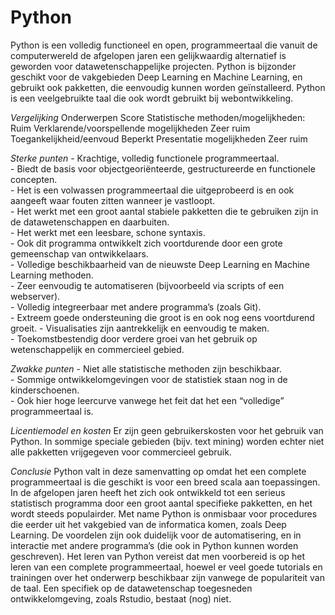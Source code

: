 # Python
Python is een volledig functioneel en open, programmeertaal die vanuit de computerwereld de afgelopen jaren een gelijkwaardig alternatief is geworden voor datawetenschappelijke projecten. Python is bijzonder geschikt voor de vakgebieden Deep Learning en Machine Learning, en gebruikt ook pakketten, die eenvoudig kunnen worden geïnstalleerd. Python is een veelgebruikte taal die ook wordt gebruikt bij webontwikkeling.

*Vergelijking* 
Onderwerpen						Score
Statistische methoden/mogelijkheden:			Ruim
Verklarende/voorspellende mogelijkheden			Zeer ruim
Toegankelijkheid/eenvoud				Beperkt
Presentatie mogelijkheden				Zeer ruim

*Sterke punten*
-	Krachtige, volledig functionele programmeertaal.   
-	Biedt de basis voor objectgeoriënteerde, gestructureerde en functionele concepten.   
-	Het is een volwassen programmeertaal die uitgeprobeerd is en ook aangeeft waar fouten zitten wanneer je vastloopt.      
-	Het werkt met een groot aantal stabiele pakketten die te gebruiken zijn in de datawetenschappen en daarbuiten.      
-	Het werkt met een leesbare, schone syntaxis.      
-	Ook dit programma ontwikkelt zich voortdurende door een grote gemeenschap van ontwikkelaars.   
-	Volledige beschikbaarheid van de nieuwste Deep Learning en Machine Learning methoden.   
-	Zeer eenvoudig te automatiseren (bijvoorbeeld via scripts of een webserver).   
-	Volledig integreerbaar met andere programma’s (zoals Git).   
-	Extreem goede ondersteuning die groot is en ook nog eens voortdurend groeit.
-	Visualisaties zijn aantrekkelijk en eenvoudig te maken.   
-	Toekomstbestendig door verdere groei van het gebruik op wetenschappelijk en commercieel gebied.   

*Zwakke punten*
-	Niet alle statistische methoden zijn beschikbaar.   
-	Sommige ontwikkelomgevingen voor de statistiek staan nog in de kinderschoenen.   
-	Ook hier hoge leercurve vanwege het feit dat het een "volledige" programmeertaal is.   

*Licentiemodel en kosten*
Er zijn geen gebruikerskosten voor het gebruik van Python. In sommige speciale gebieden (bijv. text mining) worden echter niet alle pakketten vrijgegeven voor commercieel gebruik.

*Conclusie*
Python valt in deze samenvatting op omdat het een complete programmeertaal is die geschikt is voor een breed scala aan toepassingen. In de afgelopen jaren heeft het zich ook ontwikkeld tot een serieus statistisch programma door een groot aantal specifieke pakketten, en het wordt steeds populairder. Met name Python is onmisbaar voor procedures die eerder uit het vakgebied van de informatica komen, zoals Deep Learning. De voordelen zijn ook duidelijk voor de automatisering, en in interactie met andere programma's (die ook in Python kunnen worden geschreven). Het leren van Python vereist dat men voorbereid is op het leren van een complete programmeertaal, hoewel er veel goede tutorials en trainingen over het onderwerp beschikbaar zijn vanwege de populariteit van de taal. Een specifiek op de datawetenschap toegesneden ontwikkelomgeving, zoals Rstudio, bestaat (nog) niet.

